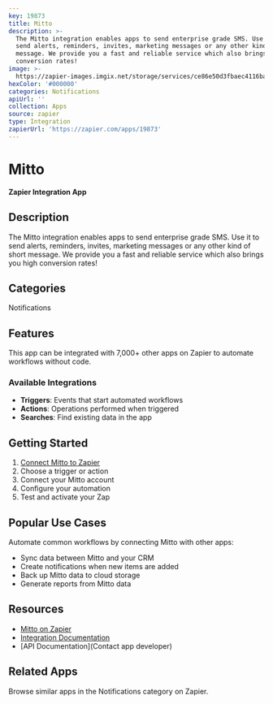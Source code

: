 ```yaml
---
key: 19873
title: Mitto
description: >-
  The Mitto integration enables apps to send enterprise grade SMS. Use it to
  send alerts, reminders, invites, marketing messages or any other kind of short
  message. We provide you a fast and reliable service which also brings you high
  conversion rates!
image: >-
  https://zapier-images.imgix.net/storage/services/ce86e50d3fbaec4116bab8c71f953b7c.png?auto=format%2Ccompress&ixlib=python-3.0.0&q=50
hexColor: '#000000'
categories: Notifications
apiUrl: ''
collection: Apps
source: zapier
type: Integration
zapierUrl: 'https://zapier.com/apps/19873'
---
```

# Mitto

**Zapier Integration App**

## Description

The Mitto integration enables apps to send enterprise grade SMS. Use it to send alerts, reminders, invites, marketing messages or any other kind of short message. We provide you a fast and reliable service which also brings you high conversion rates!

## Categories

Notifications

## Features

This app can be integrated with 7,000+ other apps on Zapier to automate workflows without code.

### Available Integrations

- **Triggers**: Events that start automated workflows
- **Actions**: Operations performed when triggered
- **Searches**: Find existing data in the app

## Getting Started

1. [Connect Mitto to Zapier](https://zapier.com/apps/19873)
2. Choose a trigger or action
3. Connect your Mitto account
4. Configure your automation
5. Test and activate your Zap

## Popular Use Cases

Automate common workflows by connecting Mitto with other apps:

- Sync data between Mitto and your CRM
- Create notifications when new items are added
- Back up Mitto data to cloud storage
- Generate reports from Mitto data

## Resources

- [Mitto on Zapier](https://zapier.com/apps/19873)
- [Integration Documentation](https://zapier.com/apps/19873/integrations)
- [API Documentation](Contact app developer)

## Related Apps

Browse similar apps in the Notifications category on Zapier.
